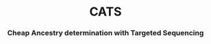 <center> <h1>CATS</h1> </center>

<center> <h3>Cheap Ancestry determination with Targeted Sequencing</h3> </center>

